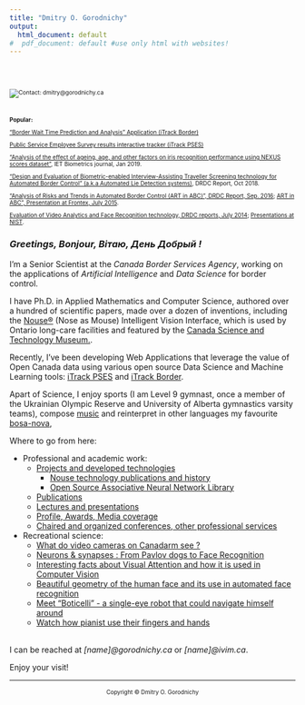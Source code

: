 ```yaml
---
title: "Dmitry O. Gorodnichy"
output:
  html_document: default
#  pdf_document: default #use only html with websites!
---
```


<style type="text/css">
.title {
  display: none;
}

#getting-started img {
  margin-right: 10px;
}

</style>

<div class="row" style="padding-top: 30px;">
<div class="col-sm-2">

<font size=-2>

![Contact: dmitry@gorodnichy.ca](http://www.gorodnichy.ca/images/dmitry_gorodnichy.jpg)
<!-- !(http://www.gorodnichy.ca/images/dmitry_gorodnichy.jpg) does not work-->


<br>



<!-- **Quick links:** -->

**Popular:**
<!-- <br> -->

[“Border Wait Time Prediction and Analysis” Application (iTrack Border)](https://itrack.shinyapps.io/border)


[Public Service Employee Survey results interactive tracker (iTrack PSES)](https://itrack.shinyapps.io/PSES/)


["Analysis of the effect of ageing, age, and other factors on iris recognition performance using NEXUS scores dataset"](https://digital-library.theiet.org/content/journals/10.1049/iet-bmt.2018.5105), IET Biometrics journal, Jan 2019. 

["Design and Evaluation of Biometric-enabled Interview-Assisting Traveller Screening technology for Automated Border Control" (a.k.a Automated Lie Detection systems)](), DRDC Report, Oct 2018.


<a href="http://pubs.drdc-rddc.gc.ca/BASIS/pcandid/www/engpub/SDW?M%3D1%26W%3DAUTHOR+inc+phrase+like+%22Gorodnichy%22+sort+by+repdate+descend">"Analysis of Risks and Trends in Automated Border Control (ART in ABC)", DRDC Report, Sep. 2016</a>; 
<a href="https://sites.google.com/site/vistercanada/projects/DRDC-CSS#TOC-ART-in-ABC:-Risk-analysis-of-face-and-iris-biometrics-in-border-access-control-applications-">ART in ABC", Presentation at Frontex, July 2015</a>.
<br>

<a href="https://sites.google.com/site/dmitrygorodnichy/publications#TOC-Face-Recognition-in-Video">Evaluation of Video Analytics and Face Recognition technology,  DRDC reports, July 2014</a>;  <a href="https://www.nist.gov/itl/iad/image-group/ibpc-2014-presentations">Presentations at NIST</a>.



</font>

</div>

<div class="col-sm-9">

### *Greetings,  Bonjour, Вітаю, День Добрый !* 
<!-- {style="padding-top: 0px;"} -->


I'm a Senior Scientist at the <i>Canada Border Services Agency</i>, 
<!-- and [Adjunct Professor at the University of Ottawa](http://engineering.uottawa.ca/eecs/people/gorodnichy-dmitry), -->
working on the applications of *Artificial Intelligence* and *Data Science* for border control.

<!-- Automated Border Control, Biometrics and Video Analytics. -->

I have Ph.D. in Applied Mathematics and Computer Science, authored over a hundred of scientific papers, made over a dozen of inventions, including the [Nouse®](www.nouse.ca) (Nose as Mouse) Intelligent Vision Interface, which is used by Ontario long-care facilities and featured by the [Canada Science and Technology Museum.](http://collect-connect.cstmcweb.ca/2015/02/community-support-click-nose/).
<!-- featured world-wide and used by Ontario long-care facilities, -->
<!-- organized and chaired a number of conferences in Video Anaytics, Neural Networks and Video Recognition, published by IEEE.  -->

Recently, I've been developing Web Applications that leverage the value of Open Canada data using various open source Data Science and  Machine Learning tools: [iTrack PSES]() and [iTrack Border]().

Apart of Science, I enjoy sports (I am Level 9 gymnast, once a member of the Ukrainian Olympic Reserve and University of Alberta gymnastics varsity teams), compose [music](http://gorodnichy.ca/First-Day-Of-Love.htm) and reinterpret in other languages my favourite
<!-- I express my feelings in songs and bosa-nova interpretations.  -->
<!-- Among other things, I'm Level 9 gymnast, interpret -->
[bosa-nova](http://bookdown.org/gorodnichy/jobim), 



<!-- I am also Adjunct Professor at the <a href="http://engineering.uottawa.ca/eecs/people/gorodnichy-dmitry">University of Ottawa</a> and a co-founder of <a href="http://ivim.ca/">IVIM Inc.</a> - the exclusive provider of <a href="http://www.nouse.ca/">Nouse®</a>, which is the<i> Ontario Ministry of Health and Long-Care</i> recommended mouse alternative technology that I have developed at the National Research Council of Canada. -->

<!-- This site mirrors <a href="http://www.gorodnichy.ca/">www.gorodnichy.ca</a> and serves to archive information related to my scientific and engineering work. -->





Where  to go from here:


- Professional and academic work:  
    * <a href="https://sites.google.com/site/dmitrygorodnichy/projects">Projects and developed technologies </a>   
        + <a href="https://sites.google.com/site/dmitrygorodnichy/Nouse">Nouse technology publications and history</a>   
        + <a href="https://sites.google.com/site/dmitrygorodnichy/projects/PhD-PINN/LibPINN">Open Source Associative Neural Network Library</a>    
    * <a href="https://sites.google.com/site/dmitrygorodnichy/publications">Publications </a>
    * <a href="https://sites.google.com/site/dmitrygorodnichy/lectures">Lectures and presentations</a> 
    * <a href="https://sites.google.com/site/dmitrygorodnichy/profile">Profile, Awards, Media coverage</a>  
    * <a href="https://sites.google.com/site/dmitrygorodnichy/video-recognition/conferences">Chaired and organized conferences,  other professional services</a>


- Recreational science:
<ul><li>
<a href="https://sites.google.com/site/dmitrygorodnichy/projects/cameras-on-canadarm">What do video cameras on Canadarm see ?</a></li>
<li>
<a href="https://sites.google.com/site/dmitrygorodnichy/projects/FRiV">Neurons &amp; synapses : From Pavlov dogs to Face Recognition</a></li>
<li>
[Interesting facts about Visual Attention and how it is used in Computer Vision](http://www.visioninterface.net/fpiv04/preface.html) </li>
<li> 
[Beautiful geometry of the human face and its use in automated face recognition](http://www.visioninterface.net/fpiv04/preface.html)</li> 
 <li> 
<a href="https://sites.google.com/site/dmitrygorodnichy/projects/PhD-AI-vision">Meet "Boticelli" - a single-eye robot that could navigate himself around</a></li>
<li>
<a href="https://sites.google.com/site/dmitrygorodnichy/projects/piano-pedagogy">Watch how pianist use their fingers and hands</a> </li>
</ul>
<br>


<!-- - Elsewhere:  -->
<!--     + [Stackoverflow](https://stackoverflow.com/users/6805670/ivim),  -->
<!-- [GitHub](https://github.com/gorodnichy), -->
<!-- [LinkedIn](http://www.linkedin.com/pub/dmitry-gorodnichy/97/8b5/637), -->
<!-- [ResearchGate](https://www.researchgate.net/profile/Dmitry_Gorodnichy), -->
<!-- [Google+](https://plus.google.com/114397903084174932514),  -->
<!-- [Facebook](https://www.facebook.com/people/Dmitry-O-Gorodnichy/100010429878764).  -->

<!-- We speak English, français, українською и по-русски and  -->

I can be reached at *[name]@gorodnichy.ca* or *[name]@ivim.ca*.

Enjoy your visit!


</div>
</div>
<div class="row">

***
<center> <font size=-2>
Copyright © Dmitry O. Gorodnichy <br>
 <!-- Site built using [R Markdown](http://rmarkdown.rstudio.com/rmarkdown_websites.html) and supported by GitHub -->
</font> <center>
